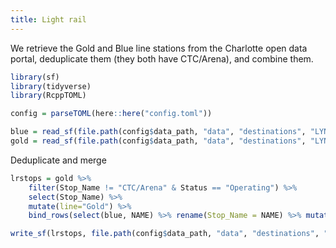```yaml
---
title: Light rail
---
```


We retrieve the Gold and Blue line stations from the Charlotte open data portal, deduplicate them (they both have CTC/Arena), and combine them.

```r
library(sf)
library(tidyverse)
library(RcppTOML)

config = parseTOML(here::here("config.toml"))
```


```r
blue = read_sf(file.path(config$data_path, "data", "destinations", "LYNX_Blue_Line_Stations.shp"))
gold = read_sf(file.path(config$data_path, "data", "destinations", "LYNX_Gold_Line_Stops.shp"))
```

Deduplicate and merge

```r
lrstops = gold %>%
    filter(Stop_Name != "CTC/Arena" & Status == "Operating") %>%
    select(Stop_Name) %>%
    mutate(line="Gold") %>%
    bind_rows(select(blue, NAME) %>% rename(Stop_Name = NAME) %>% mutate(line="Blue"))

write_sf(lrstops, file.path(config$data_path, "data", "destinations", "lr_stops.gpkg"))
```

```r
```